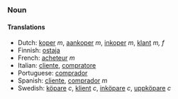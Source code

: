 ===Noun===

====Translations====
*Dutch: [[koper]] ''m'', [[aankoper]] ''m'', [[inkoper]] ''m'', [[klant]] ''m, f''
*Finnish: [[ostaja]]
*French: [[acheteur]] ''m''
*Italian: [[cliente]], [[compratore]]
*Portuguese: [[comprador]]
*Spanish: [[cliente]], [[comprador]] ''m''
*Swedish: [[köpare]] ''c'', [[klient]] ''c'', [[inköpare]] ''c'', [[uppköpare]] ''c''